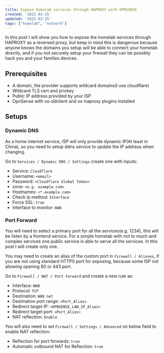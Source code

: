 ```yaml
---
title: Expose Homelab services through HAPROXY with OPNSENSE
created: '2022-03-25'
updated: '2022-03-25'
tags: ["homelab", "network"]
---
```


In this post I will show you how to expose the homelab services through HAPROXY as a reversed proxy, but keep in mind this is dangerous because anyone knows the domains you setup will be able to connect your homelab directly, and if you not securely setup your firewall they can be possibly hack you and your families devices.

## Prerequisites

- A domain, the provider supports wildcard domains(I use cloudflare)
- Wildcard TLS cert and privkey
- Public IP address provided by your ISP
- OpnSense with os-ddclient and os-haproxy plugins installed

## Setups

### Dynamic DNS

As a home internet service, ISP will only provide dynamic IP(At least in China), so you need to setup ddns service to update the IP address when changing.

Go to `Services / Dynamic DNS / Settings` create one with inputs:

- Service: `Cloudflare`
- Username: `<email>`
- Password: `<Cloudflare Global Token>`
- zone: `<e.g. example.com>`
- Hostnames: `<*.example.com>`
- Check ip method: `Interface`
- Force SSL: `true`
- Interface to monitor: `WAN`

### Port Forward

You will need to select a primary port for all the services(e.g. 1234), this will be listen by a frontend service. For a simple homelab with not to much and complex services one public service is able to serve all the services. In this post I will create only one.

You may need to create an alias of the custom port in `Firewall / Aliases`, if you are not using standard HTTPS port for exposing, because some ISP not allowing opening 80 or 443 port.

Go to `Firewall / NAT / Port Forward` and create a new rule as:

- Interface: `WAN`
- Protocol: `TCP`
- Destination: `WAN net`
- Destination port range: `<Port_Alias>`
- Redirect target IP: `<OPNSENSE_LAN_IP_Alias>`
- Redirect target port: `<Port_Alias>`
- NAT reflection: `Enable`

You will also need to set `Firewall / Settings / Advanced` on below field to enable NAT reflection:

- Reflection for port forwards: `true`
- Automatic outbound NAT for Reflection: `true`
